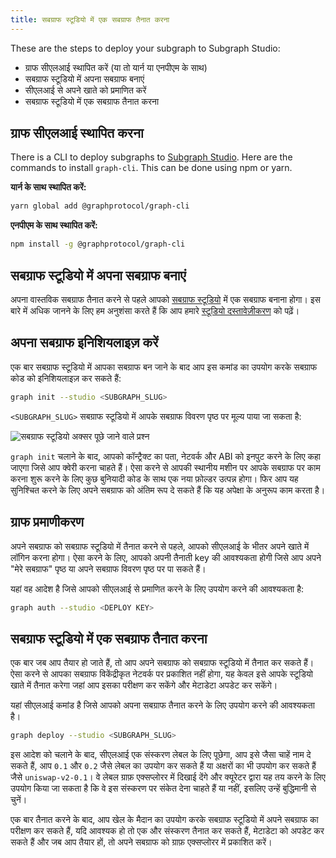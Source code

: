 ```yaml
---
title: सबग्राफ स्टूडियो में एक सबग्राफ तैनात करना
---
```


These are the steps to deploy your subgraph to Subgraph Studio:

- ग्राफ सीएलआई स्थापित करें (या तो यार्न या एनपीएम के साथ)
- सबग्राफ स्टूडियो में अपना सबग्राफ बनाएं
- सीएलआई से अपने खाते को प्रमाणित करें
- सबग्राफ स्टूडियो में एक सबग्राफ तैनात करना

## ग्राफ सीएलआई स्थापित करना

There is a CLI to deploy subgraphs to [Subgraph Studio](https://thegraph.com/studio/). Here are the commands to install `graph-cli`. This can be done using npm or yarn.

**यार्न के साथ स्थापित करें:**

```bash
yarn global add @graphprotocol/graph-cli
```

**एनपीएम के साथ स्थापित करें:**

```bash
npm install -g @graphprotocol/graph-cli
```

## सबग्राफ स्टूडियो में अपना सबग्राफ बनाएं

अपना वास्तविक सबग्राफ तैनात करने से पहले आपको [सबग्राफ स्टूडियो](https://thegraph.com/studio/) में एक सबग्राफ बनाना होगा। इस बारे में अधिक जानने के लिए हम अनुशंसा करते हैं कि आप हमारे [स्टूडियो दस्तावेज़ीकरण](/deploying/subgraph-studio) को पढ़ें।

## अपना सबग्राफ इनिशियलाइज़ करें

एक बार सबग्राफ स्टूडियो में आपका सबग्राफ बन जाने के बाद आप इस कमांड का उपयोग करके सबग्राफ कोड को इनिशियलाइज़ कर सकते हैं:

```bash
graph init --studio <SUBGRAPH_SLUG>
```

`<SUBGRAPH_SLUG>` सबग्राफ स्टूडियो में आपके सबग्राफ विवरण पृष्ठ पर मूल्य पाया जा सकता है:

![सबग्राफ स्टूडियो अक्सर पूछे जाने वाले प्रश्न](/img/doc-subgraph-slug.png)

`graph init` चलाने के बाद, आपको कॉन्ट्रैक्ट का पता, नेटवर्क और ABI को इनपुट करने के लिए कहा जाएगा जिसे आप क्वेरी करना चाहते हैं। ऐसा करने से आपकी स्थानीय मशीन पर आपके सबग्राफ पर काम करना शुरू करने के लिए कुछ बुनियादी कोड के साथ एक नया फ़ोल्डर उत्पन्न होगा। फिर आप यह सुनिश्चित करने के लिए अपने सबग्राफ को अंतिम रूप दे सकते हैं कि यह अपेक्षा के अनुरूप काम करता है।

## ग्राफ प्रमाणीकरण

अपने सबग्राफ को सबग्राफ स्टूडियो में तैनात करने से पहले, आपको सीएलआई के भीतर अपने खाते में लॉगिन करना होगा। ऐसा करने के लिए, आपको अपनी तैनाती key की आवश्यकता होगी जिसे आप अपने "मेरे सबग्राफ" पृष्ठ या अपने सबग्राफ विवरण पृष्ठ पर पा सकते हैं।

यहां वह आदेश है जिसे आपको सीएलआई से प्रमाणित करने के लिए उपयोग करने की आवश्यकता है:

```bash
graph auth --studio <DEPLOY KEY>
```

## सबग्राफ स्टूडियो में एक सबग्राफ तैनात करना

एक बार जब आप तैयार हो जाते हैं, तो आप अपने सबग्राफ को सबग्राफ स्टूडियो में तैनात कर सकते हैं। ऐसा करने से आपका सबग्राफ विकेंद्रीकृत नेटवर्क पर प्रकाशित नहीं होगा, यह केवल इसे आपके स्टूडियो खाते में तैनात करेगा जहां आप इसका परीक्षण कर सकेंगे और मेटाडेटा अपडेट कर सकेंगे।

यहां सीएलआई कमांड है जिसे आपको अपना सबग्राफ तैनात करने के लिए उपयोग करने की आवश्यकता है।

```bash
graph deploy --studio <SUBGRAPH_SLUG>
```

इस आदेश को चलाने के बाद, सीएलआई एक संस्करण लेबल के लिए पूछेगा, आप इसे जैसा चाहें नाम दे सकते हैं, आप `0.1` और `0.2` जैसे लेबल का उपयोग कर सकते हैं या अक्षरों का भी उपयोग कर सकते हैं जैसे `uniswap-v2-0.1`। वे लेबल ग्राफ़ एक्सप्लोरर में दिखाई देंगे और क्यूरेटर द्वारा यह तय करने के लिए उपयोग किया जा सकता है कि वे इस संस्करण पर संकेत देना चाहते हैं या नहीं, इसलिए उन्हें बुद्धिमानी से चुनें।

एक बार तैनात करने के बाद, आप खेल के मैदान का उपयोग करके सबग्राफ स्टूडियो में अपने सबग्राफ का परीक्षण कर सकते हैं, यदि आवश्यक हो तो एक और संस्करण तैनात कर सकते हैं, मेटाडेटा को अपडेट कर सकते हैं और जब आप तैयार हों, तो अपने सबग्राफ को ग्राफ़ एक्सप्लोरर में प्रकाशित करें।
